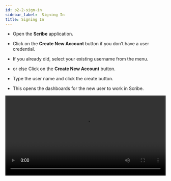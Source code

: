 ```yaml
---
id: p2-2-sign-in
sidebar_label:  Signing In
title: Signing In
---
```


- Open the **Scribe** application.

- Click on the **Create New Account** button if you don’t have a user credential.

- If you already did, select your existing username from the menu. 
- or else Click on the **Create New Account** button.
- Type the user name and click the create button.
- This opens the dashboards for the new user to work in Scribe.

<video controls src="/autographaAssetsV2/how-to/signing-in.mov" width="100%" type="video/mov"/>

<h2>Sign in function </h2> 

Scribe enables multiple users on the same computer to use the same application while maintaining separate project data.
It can be difficult to locate the project and user name when multiple users are using the same computer.
To assist with this, there is a "View More" option on the "Sign In" page. This feature allows users to choose between active and inactive user names.

Steps: 
- Click on the “View More” button, 
- There are two options on the page. "Active"  and "Archived"
- The list of user names is displayed in the Active section.
- You can archive the user by selecting the user name and clicking the delete button.
- The chosen user name will be archived.

**To restore the archived user name,**
- Click on view more.
- Select the Archive tab.
- A list of archived user names appears.
- Next to the user name, click the update icon.
- The selected user name appears in the active list. 

 <video controls src="/autographaAssetsV2/how-to/sigindeleteaechive.mov" width="100%" type="video/mov"/>